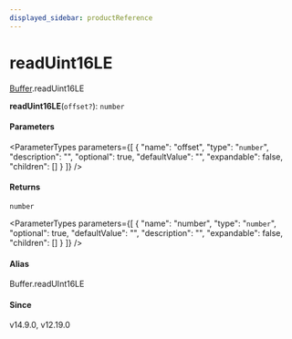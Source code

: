 ```yaml
---
displayed_sidebar: productReference
---
```



# readUint16LE

[Buffer](../../interfaces/Buffer.mdx).readUint16LE

**readUint16LE**(`offset?`): `number`

#### Parameters

<ParameterTypes parameters={[
  {
    "name": "offset",
    "type": "`number`",
    "description": "",
    "optional": true,
    "defaultValue": "",
    "expandable": false,
    "children": []
  }
]} />

#### Returns

`number`

<ParameterTypes parameters={[
  {
    "name": "number",
    "type": "`number`",
    "optional": true,
    "defaultValue": "",
    "description": "",
    "expandable": false,
    "children": []
  }
]} />

#### Alias

Buffer.readUInt16LE

#### Since

v14.9.0, v12.19.0
